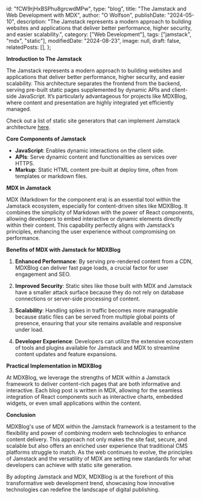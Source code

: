   id: "fCW9rjHxBSPhu8grcwdMPw",
  type: "blog",
  title: "The Jamstack and Web Development with MDX",
  author: "O Wolfson",
  publishDate: "2024-05-10",
  description:
    "The Jamstack represents a modern approach to building websites and applications that deliver better performance, higher security, and easier scalability.",
  category: ["Web Development"],
  tags: ["jamstack", "mdx", "static"],
  modifiedDate: "2024-08-23",
  image: null,
  draft: false,
  relatedPosts: [],
};

**Introduction to The Jamstack**

The Jamstack represents a modern approach to building websites and applications that deliver better performance, higher security, and easier scalability. This architecture separates the frontend from the backend, serving pre-built static pages supplemented by dynamic APIs and client-side JavaScript. It’s particularly advantageous for projects like MDXBlog, where content and presentation are highly integrated yet efficiently managed.

Check out a list of static site generators that can implement Jamstack architecture [here](https://jamstack.org/generators/).

**Core Components of Jamstack**

- **JavaScript**: Enables dynamic interactions on the client side.
- **APIs**: Serve dynamic content and functionalities as services over HTTPS.
- **Markup**: Static HTML content pre-built at deploy time, often from templates or markdown files.

**MDX in Jamstack**

MDX (Markdown for the component era) is an essential tool within the Jamstack ecosystem, especially for content-driven sites like MDXBlog. It combines the simplicity of Markdown with the power of React components, allowing developers to embed interactive or dynamic elements directly within their content. This capability perfectly aligns with Jamstack’s principles, enhancing the user experience without compromising on performance.

**Benefits of MDX with Jamstack for MDXBlog**

1. **Enhanced Performance**: By serving pre-rendered content from a CDN, MDXBlog can deliver fast page loads, a crucial factor for user engagement and SEO.
2. **Improved Security**: Static sites like those built with MDX and Jamstack have a smaller attack surface because they do not rely on database connections or server-side processing of content.

3. **Scalability**: Handling spikes in traffic becomes more manageable because static files can be served from multiple global points of presence, ensuring that your site remains available and responsive under load.

4. **Developer Experience**: Developers can utilize the extensive ecosystem of tools and plugins available for Jamstack and MDX to streamline content updates and feature expansions.

**Practical Implementation in MDXBlog**

At MDXBlog, we leverage the strengths of MDX within a Jamstack framework to deliver content-rich pages that are both informative and interactive. Each blog post is written in MDX, allowing for the seamless integration of React components such as interactive charts, embedded widgets, or even small applications within the content.

**Conclusion**

MDXBlog's use of MDX within the Jamstack framework is a testament to the flexibility and power of combining modern web technologies to enhance content delivery. This approach not only makes the site fast, secure, and scalable but also offers an enriched user experience that traditional CMS platforms struggle to match. As the web continues to evolve, the principles of Jamstack and the versatility of MDX are setting new standards for what developers can achieve with static site generation.

By adopting Jamstack and MDX, MDXBlog is at the forefront of this transformative web development trend, showcasing how innovative technologies can redefine the landscape of digital publishing.
